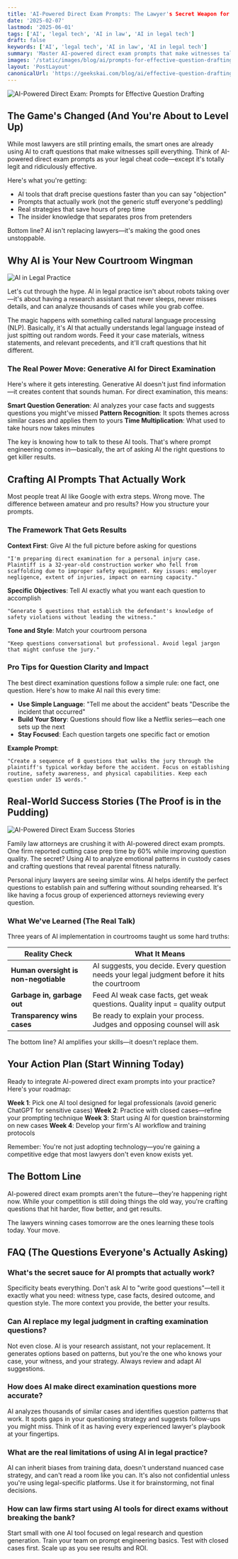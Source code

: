 ```yaml
---
title: 'AI-Powered Direct Exam Prompts: The Lawyer's Secret Weapon for Killer Questions'
date: '2025-02-07'
lastmod: '2025-06-01'
tags: ['AI', 'legal tech', 'AI in law', 'AI in legal tech']
draft: false
keywords: ['AI', 'legal tech', 'AI in law', 'AI in legal tech']
summary: 'Master AI-powered direct exam prompts that make witnesses talk. Your cheat code for crafting questions that actually get results.'
images: '/static/images/blog/ai/prompts-for-effective-question-drafting.png'
layout: 'PostLayout'
canonicalUrl: 'https://geekskai.com/blog/ai/effective-question-drafting-ai-powered-direct-exam-prompts/'
---
```


![AI-Powered Direct Exam: Prompts for Effective Question Drafting](/static/images/blog/ai/prompts-for-effective-question-drafting.png)

## The Game's Changed (And You're About to Level Up)

While most lawyers are still printing emails, the smart ones are already using AI to craft questions that make witnesses spill everything. Think of AI-powered direct exam prompts as your legal cheat code—except it's totally legit and ridiculously effective.

Here's what you're getting:
- AI tools that draft precise questions faster than you can say "objection"
- Prompts that actually work (not the generic stuff everyone's peddling)
- Real strategies that save hours of prep time
- The insider knowledge that separates pros from pretenders

Bottom line? AI isn't replacing lawyers—it's making the good ones unstoppable.

## Why AI is Your New Courtroom Wingman

![AI in Legal Practice](/static/images/blog/ai/ai-in-legal-practice.png)

Let's cut through the hype. AI in legal practice isn't about robots taking over—it's about having a research assistant that never sleeps, never misses details, and can analyze thousands of cases while you grab coffee.

The magic happens with something called natural language processing (NLP). Basically, it's AI that actually understands legal language instead of just spitting out random words. Feed it your case materials, witness statements, and relevant precedents, and it'll craft questions that hit different.

### The Real Power Move: Generative AI for Direct Examination

Here's where it gets interesting. Generative AI doesn't just find information—it creates content that sounds human. For direct examination, this means:

**Smart Question Generation**: AI analyzes your case facts and suggests questions you might've missed
**Pattern Recognition**: It spots themes across similar cases and applies them to yours
**Time Multiplication**: What used to take hours now takes minutes

The key is knowing how to talk to these AI tools. That's where prompt engineering comes in—basically, the art of asking AI the right questions to get killer results.

## Crafting AI Prompts That Actually Work

Most people treat AI like Google with extra steps. Wrong move. The difference between amateur and pro results? How you structure your prompts.

### The Framework That Gets Results

**Context First**: Give AI the full picture before asking for questions
```
"I'm preparing direct examination for a personal injury case. Plaintiff is a 32-year-old construction worker who fell from scaffolding due to improper safety equipment. Key issues: employer negligence, extent of injuries, impact on earning capacity."
```

**Specific Objectives**: Tell AI exactly what you want each question to accomplish
```
"Generate 5 questions that establish the defendant's knowledge of safety violations without leading the witness."
```

**Tone and Style**: Match your courtroom persona
```
"Keep questions conversational but professional. Avoid legal jargon that might confuse the jury."
```

### Pro Tips for Question Clarity and Impact

The best direct examination questions follow a simple rule: one fact, one question. Here's how to make AI nail this every time:

- **Use Simple Language**: "Tell me about the accident" beats "Describe the incident that occurred"
- **Build Your Story**: Questions should flow like a Netflix series—each one sets up the next
- **Stay Focused**: Each question targets one specific fact or emotion

**Example Prompt**:
```
"Create a sequence of 8 questions that walks the jury through the plaintiff's typical workday before the accident. Focus on establishing routine, safety awareness, and physical capabilities. Keep each question under 15 words."
```

## Real-World Success Stories (The Proof is in the Pudding)

![AI-Powered Direct Exam Success Stories](/static/images/blog/ai/ai-powered-direct-exam-success-stories.png)

Family law attorneys are crushing it with AI-powered direct exam prompts. One firm reported cutting case prep time by 60% while improving question quality. The secret? Using AI to analyze emotional patterns in custody cases and crafting questions that reveal parental fitness naturally.

Personal injury lawyers are seeing similar wins. AI helps identify the perfect questions to establish pain and suffering without sounding rehearsed. It's like having a focus group of experienced attorneys reviewing every question.

### What We've Learned (The Real Talk)

Three years of AI implementation in courtrooms taught us some hard truths:

| Reality Check | What It Means |
|---------------|---------------|
| **Human oversight is non-negotiable** | AI suggests, you decide. Every question needs your legal judgment before it hits the courtroom |
| **Garbage in, garbage out** | Feed AI weak case facts, get weak questions. Quality input = quality output |
| **Transparency wins cases** | Be ready to explain your process. Judges and opposing counsel will ask |

The bottom line? AI amplifies your skills—it doesn't replace them.

## Your Action Plan (Start Winning Today)

Ready to integrate AI-powered direct exam prompts into your practice? Here's your roadmap:

**Week 1**: Pick one AI tool designed for legal professionals (avoid generic ChatGPT for sensitive cases)
**Week 2**: Practice with closed cases—refine your prompting technique
**Week 3**: Start using AI for question brainstorming on new cases
**Week 4**: Develop your firm's AI workflow and training protocols

Remember: You're not just adopting technology—you're gaining a competitive edge that most lawyers don't even know exists yet.

## The Bottom Line

AI-powered direct exam prompts aren't the future—they're happening right now. While your competition is still doing things the old way, you're crafting questions that hit harder, flow better, and get results.

The lawyers winning cases tomorrow are the ones learning these tools today. Your move.

## FAQ (The Questions Everyone's Actually Asking)

### What's the secret sauce for AI prompts that actually work?

Specificity beats everything. Don't ask AI to "write good questions"—tell it exactly what you need: witness type, case facts, desired outcome, and question style. The more context you provide, the better your results.

### Can AI replace my legal judgment in crafting examination questions?

Not even close. AI is your research assistant, not your replacement. It generates options based on patterns, but you're the one who knows your case, your witness, and your strategy. Always review and adapt AI suggestions.

### How does AI make direct examination questions more accurate?

AI analyzes thousands of similar cases and identifies question patterns that work. It spots gaps in your questioning strategy and suggests follow-ups you might miss. Think of it as having every experienced lawyer's playbook at your fingertips.

### What are the real limitations of using AI in legal practice?

AI can inherit biases from training data, doesn't understand nuanced case strategy, and can't read a room like you can. It's also not confidential unless you're using legal-specific platforms. Use it for brainstorming, not final decisions.

### How can law firms start using AI tools for direct exams without breaking the bank?

Start small with one AI tool focused on legal research and question generation. Train your team on prompt engineering basics. Test with closed cases first. Scale up as you see results and ROI.










